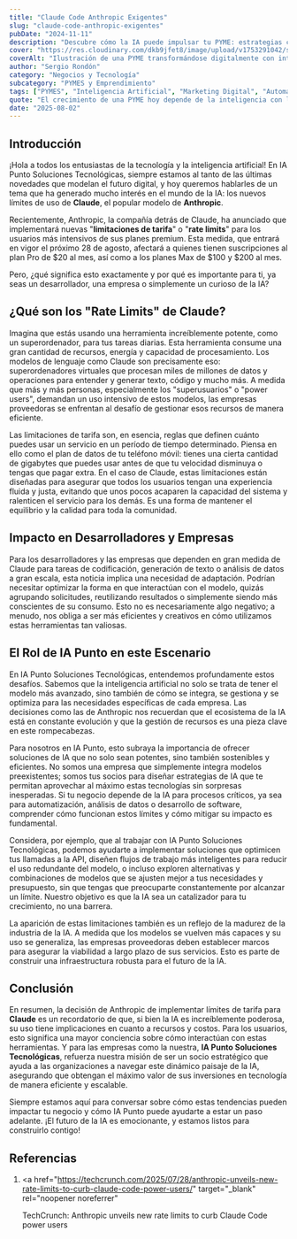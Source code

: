 ```yaml
---
title: "Claude Code Anthropic Exigentes"
slug: "claude-code-anthropic-exigentes"
pubDate: "2024-11-11"
description: "Descubre cómo la IA puede impulsar tu PYME: estrategias concretas de marketing, automatización y datos para aumentar ventas."
cover: "https://res.cloudinary.com/dkb9jfet8/image/upload/v1753291042/small-business_kk56r6.jpg"
coverAlt: "Ilustración de una PYME transformándose digitalmente con inteligencia artificial."
author: "Sergio Rondón"
category: "Negocios y Tecnología"
subcategory: "PYMES y Emprendimiento"
tags: ["PYMES", "Inteligencia Artificial", "Marketing Digital", "Automatización", "Ventas"]
quote: "El crecimiento de una PYME hoy depende de la inteligencia con la que se aplican datos, IA y estrategia. — Sergio Rondón"
date: "2025-08-02"
---
```




<h2 id="introduccion">Introducción</h2>

¡Hola a todos los entusiastas de la tecnología y la inteligencia artificial! En IA Punto Soluciones Tecnológicas, siempre estamos al tanto de las últimas novedades que modelan el futuro digital, y hoy queremos hablarles de un tema que ha generado mucho interés en el mundo de la IA: los nuevos límites de uso de **Claude**, el popular modelo de **Anthropic**.

Recientemente, Anthropic, la compañía detrás de Claude, ha anunciado que implementará nuevas "**limitaciones de tarifa**" o "**rate limits**" para los usuarios más intensivos de sus planes premium. Esta medida, que entrará en vigor el próximo 28 de agosto, afectará a quienes tienen suscripciones al plan Pro de $20 al mes, así como a los planes Max de $100 y $200 al mes.

Pero, ¿qué significa esto exactamente y por qué es importante para ti, ya seas un desarrollador, una empresa o simplemente un curioso de la IA?

<h2 id="que-son-los-rate-limits-de-claude">
  ¿Qué son los "Rate Limits" de Claude?
</h2>

Imagina que estás usando una herramienta increíblemente potente, como un superordenador, para tus tareas diarias. Esta herramienta consume una gran cantidad de recursos, energía y capacidad de procesamiento. Los modelos de lenguaje como Claude son precisamente eso: superordenadores virtuales que procesan miles de millones de datos y operaciones para entender y generar texto, código y mucho más. A medida que más y más personas, especialmente los "superusuarios" o "power users", demandan un uso intensivo de estos modelos, las empresas proveedoras se enfrentan al desafío de gestionar esos recursos de manera eficiente.

Las limitaciones de tarifa son, en esencia, reglas que definen cuánto puedes usar un servicio en un período de tiempo determinado. Piensa en ello como el plan de datos de tu teléfono móvil: tienes una cierta cantidad de gigabytes que puedes usar antes de que tu velocidad disminuya o tengas que pagar extra. En el caso de Claude, estas limitaciones están diseñadas para asegurar que todos los usuarios tengan una experiencia fluida y justa, evitando que unos pocos acaparen la capacidad del sistema y ralenticen el servicio para los demás. Es una forma de mantener el equilibrio y la calidad para toda la comunidad.

<h2 id="impacto-en-desarrolladores-y-empresas">
  Impacto en Desarrolladores y Empresas
</h2>

Para los desarrolladores y las empresas que dependen en gran medida de Claude para tareas de codificación, generación de texto o análisis de datos a gran escala, esta noticia implica una necesidad de adaptación. Podrían necesitar optimizar la forma en que interactúan con el modelo, quizás agrupando solicitudes, reutilizando resultados o simplemente siendo más conscientes de su consumo. Esto no es necesariamente algo negativo; a menudo, nos obliga a ser más eficientes y creativos en cómo utilizamos estas herramientas tan valiosas.

<h2 id="el-rol-de-ia-punto-en-este-escenario">
  El Rol de IA Punto en este Escenario
</h2>

En IA Punto Soluciones Tecnológicas, entendemos profundamente estos desafíos. Sabemos que la inteligencia artificial no solo se trata de tener el modelo más avanzado, sino también de cómo se integra, se gestiona y se optimiza para las necesidades específicas de cada empresa. Las decisiones como las de Anthropic nos recuerdan que el ecosistema de la IA está en constante evolución y que la gestión de recursos es una pieza clave en este rompecabezas.

Para nosotros en IA Punto, esto subraya la importancia de ofrecer soluciones de IA que no solo sean potentes, sino también sostenibles y eficientes. No somos una empresa que simplemente integra modelos preexistentes; somos tus socios para diseñar estrategias de IA que te permitan aprovechar al máximo estas tecnologías sin sorpresas inesperadas. Si tu negocio depende de la IA para procesos críticos, ya sea para automatización, análisis de datos o desarrollo de software, comprender cómo funcionan estos límites y cómo mitigar su impacto es fundamental.

Considera, por ejemplo, que al trabajar con IA Punto Soluciones Tecnológicas, podemos ayudarte a implementar soluciones que optimicen tus llamadas a la API, diseñen flujos de trabajo más inteligentes para reducir el uso redundante del modelo, o incluso exploren alternativas y combinaciones de modelos que se ajusten mejor a tus necesidades y presupuesto, sin que tengas que preocuparte constantemente por alcanzar un límite. Nuestro objetivo es que la IA sea un catalizador para tu crecimiento, no una barrera.

La aparición de estas limitaciones también es un reflejo de la madurez de la industria de la IA. A medida que los modelos se vuelven más capaces y su uso se generaliza, las empresas proveedoras deben establecer marcos para asegurar la viabilidad a largo plazo de sus servicios. Esto es parte de construir una infraestructura robusta para el futuro de la IA.

<h2 id="conclusion">Conclusión</h2>

En resumen, la decisión de Anthropic de implementar límites de tarifa para **Claude** es un recordatorio de que, si bien la IA es increíblemente poderosa, su uso tiene implicaciones en cuanto a recursos y costos. Para los usuarios, esto significa una mayor conciencia sobre cómo interactúan con estas herramientas. Y para las empresas como la nuestra, **IA Punto Soluciones Tecnológicas**, refuerza nuestra misión de ser un socio estratégico que ayuda a las organizaciones a navegar este dinámico paisaje de la IA, asegurando que obtengan el máximo valor de sus inversiones en tecnología de manera eficiente y escalable.

Siempre estamos aquí para conversar sobre cómo estas tendencias pueden impactar tu negocio y cómo IA Punto puede ayudarte a estar un paso adelante. ¡El futuro de la IA es emocionante, y estamos listos para construirlo contigo!

<h2 id="referencias">Referencias</h2>

1. <a
     href="https://techcrunch.com/2025/07/28/anthropic-unveils-new-rate-limits-to-curb-claude-code-power-users/"
     target="_blank"
     rel="noopener noreferrer"
   >
     TechCrunch: Anthropic unveils new rate limits to curb Claude Code power
     users
   </a>

